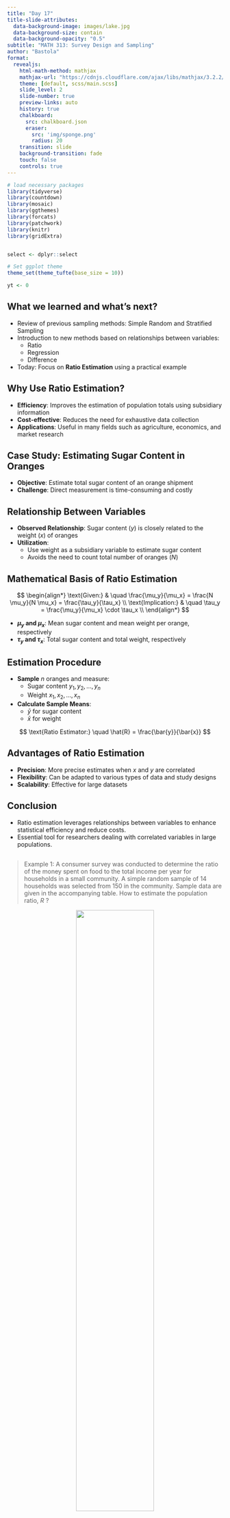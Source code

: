 ```yaml
---
title: "Day 17"
title-slide-attributes:
  data-background-image: images/lake.jpg
  data-background-size: contain
  data-background-opacity: "0.5"
subtitle: "MATH 313: Survey Design and Sampling"
author: "Bastola"
format:
  revealjs:
    html-math-method: mathjax
    mathjax-url: "https://cdnjs.cloudflare.com/ajax/libs/mathjax/3.2.2/MathJax.js"
    theme: [default, scss/main.scss]
    slide_level: 2
    slide-number: true
    preview-links: auto
    history: true
    chalkboard: 
      src: chalkboard.json
      eraser:
        src: 'img/sponge.png'
        radius: 20
    transition: slide
    background-transition: fade    
    touch: false
    controls: true
---
```


```r
# load necessary packages
library(tidyverse)
library(countdown)
library(mosaic)
library(ggthemes)
library(forcats)
library(patchwork)
library(knitr)
library(gridExtra)


select <- dplyr::select

# Set ggplot theme
theme_set(theme_tufte(base_size = 10))

yt <- 0
```

## What we learned and what's next? {.font80}

::: cle15

- Review of previous sampling methods: Simple Random and Stratified Sampling
- Introduction to new methods based on relationships between variables:
  - Ratio
  - Regression
  - Difference
- Today: Focus on **Ratio Estimation** using a practical example
:::


## Why Use Ratio Estimation? {.font80}

::: cle14

- **Efficiency**: Improves the estimation of population totals using subsidiary information
- **Cost-effective**: Reduces the need for exhaustive data collection
- **Applications**: Useful in many fields such as agriculture, economics, and market research
:::

## Case Study: Estimating Sugar Content in Oranges {.font80}


::: cle12

- **Objective**: Estimate total sugar content of an orange shipment
- **Challenge**: Direct measurement is time-consuming and costly
:::

## Relationship Between Variables {.font80}


::: cle11

- **Observed Relationship**: Sugar content ($y$) is closely related to the weight ($x$) of oranges
- **Utilization**:
  - Use weight as a subsidiary variable to estimate sugar content
  - Avoids the need to count total number of oranges ($N$)
:::
 
## Mathematical Basis of Ratio Estimation {.font80}


::: cle6

$$
\begin{align*}
\text{Given:} & \quad \frac{\mu_y}{\mu_x} = \frac{N \mu_y}{N \mu_x} = \frac{\tau_y}{\tau_x} \\
\text{Implication:} & \quad \tau_y = \frac{\mu_y}{\mu_x} \cdot \tau_x \\
\end{align*}
$$

- **$\mu_y$ and $\mu_x$**: Mean sugar content and mean weight per orange, respectively
- **$\tau_y$ and $\tau_x$**: Total sugar content and total weight, respectively
:::

## Estimation Procedure {.font80}


::: cle7

- **Sample** $n$ oranges and measure:
  - Sugar content $y_1, y_2, \ldots, y_n$
  - Weight $x_1, x_2, \ldots, x_n$
- **Calculate Sample Means**:
  - $\bar{y}$ for sugar content
  - $\bar{x}$ for weight

$$
\text{Ratio Estimator:} \quad \hat{R} = \frac{\bar{y}}{\bar{x}}
$$
:::

## Advantages of Ratio Estimation {.font80}


::: cle12

- **Precision**: More precise estimates when $x$ and $y$ are correlated
- **Flexibility**: Can be adapted to various types of data and study designs
- **Scalability**: Effective for large datasets
:::

## Conclusion {.font80}


::: cle10

- Ratio estimation leverages relationships between variables to enhance statistical efficiency and reduce costs.
- Essential tool for researchers dealing with correlated variables in large populations.
:::


## {.font60}

> Example 1: A consumer survey was conducted to determine the ratio of the money spent on food to the total income per year for households in a small community. A simple random sample of 14 households was selected from 150 in the community. Sample data are given in the accompanying table. How to estimate the population ratio, $R$ ?

<center>
![](images/Day17Ex1.png){width=60%}
</center>


##

## {.font60}


> Example 2: An advertising firm is concerned about the effect of a new regional promotional campaign on the total dollar sales for a particular product. A simple random sample of $n=20$ stores is drawn from the regional stores in which the product is sold. Quarterly sales data are obtained for the current three-month period and the three-month period prior to the new campaign. How to estimate the change?

<center>
![](images/Day17Ex2.png){width=60%}
</center>

##
